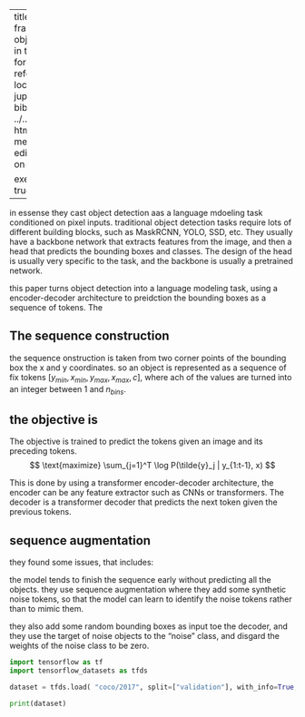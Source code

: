 
---
title: PIX2SEQ framework - object detection in tensorflow2 
format: html
reference-location: margin
jupyter: python3
bibliography: ../../references.bib
html-math-method: katex
editor:
  render-on-save: true

execute: 
  enabled: true 
---



in essense they cast object detection aas a language mdoeling task conditioned on pixel inputs. traditional object detection tasks require lots of different building blocks, such as MaskRCNN, YOLO, SSD, etc. They usually have a backbone network that extracts features from the image, and then a head that predicts the bounding boxes and classes. The design of the head is usually very specific to the task, and the backbone is usually a pretrained network. 


this paper turns object detection into a language modeling task, using a encoder-decoder architecture to preidction the bounding boxes as a sequence of tokens. The

## The sequence construction

the sequence onstruction is taken from two corner points of the bounding box the x and y coordinates. so an object is represented as a sequence of fix tokens $[y_{min}, x_{min}, y_{max}, x_{max}, c]$, where ach of the values are turned into an integer between 1 and $n_{bins}$. 

## the objective is 

The objective is trained to predict the tokens given an image and its preceding tokens. 
$$
\text{maximize} \sum_{j=1}^T \log P(\tilde{y}_j | y_{1:t-1}, x)
$$

This is done by using a transformer encoder-decoder architecture, the encoder can be any feature extractor such as CNNs or transformers. The decoder is a transformer decoder that predicts the next token given the previous tokens.

## sequence augmentation

they found some issues, that includes:

the model tends to finish the sequence early without predicting all the objects. they use sequence augmentation where they add some synthetic noise tokens, so that the model can learn to identify the noise tokens rather than to mimic them. 


they also add some random bounding boxes as input toe the decoder, and they use the target of noise objects to the "noise" class, and disgard the weights of the noise class to be zero.


```python
import tensorflow as tf
import tensorflow_datasets as tfds

dataset = tfds.load( "coco/2017", split=["validation"], with_info=True, data_dir="~/data" )

print(dataset)

```